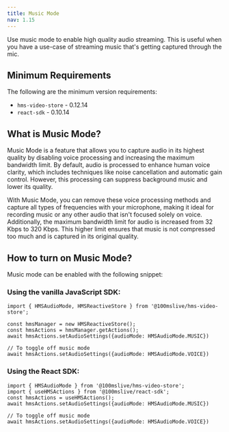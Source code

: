 ```yaml
---
title: Music Mode
nav: 1.15
---
```


Use music mode to enable high quality audio streaming. This is useful when you have a use-case of streaming music that's getting captured through the mic.

## Minimum Requirements

The following are the minimum version requirements:
- `hms-video-store` - 0.12.14
- `react-sdk` - 0.10.14

## What is Music Mode?

Music Mode is a feature that allows you to capture audio in its highest quality by disabling voice processing and increasing the maximum bandwidth limit. By default, audio is processed to enhance human voice clarity, which includes techniques like noise cancellation and automatic gain control. However, this processing can suppress background music and lower its quality.

With Music Mode, you can remove these voice processing methods and capture all types of frequencies with your microphone, making it ideal for recording music or any other audio that isn't focused solely on voice. Additionally, the maximum bandwidth limit for audio is increased from 32 Kbps to 320 Kbps. This higher limit ensures that music is not compressed too much and is captured in its original quality.


## How to turn on Music Mode?

Music mode can be enabled with the following snippet:

### Using the vanilla JavaScript SDK:

```
import { HMSAudioMode, HMSReactiveStore } from '@100mslive/hms-video-store';

const hmsManager = new HMSReactiveStore();
const hmsActions = hmsManager.getActions();
await hmsActions.setAudioSettings({audioMode: HMSAudioMode.MUSIC})

// To toggle off music mode
await hmsActions.setAudioSettings({audioMode: HMSAudioMode.VOICE})

```

### Using the React SDK:

```
import { HMSAudioMode } from '@100mslive/hms-video-store';
import { useHMSActions } from '@100mslive/react-sdk';
const hmsActions = useHMSActions();
await hmsActions.setAudioSettings({audioMode: HMSAudioMode.MUSIC})

// To toggle off music mode
await hmsActions.setAudioSettings({audioMode: HMSAudioMode.VOICE})

```
